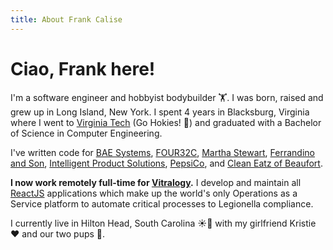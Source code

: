 ```yaml
---
title: About Frank Calise
---
```


# Ciao, Frank here!

I'm a software engineer and hobbyist bodybuilder 🏋. I was born, raised and grew up
in Long Island, New York. I spent 4 years in Blacksburg, Virginia where I went 
to [Virginia Tech](https://vt.edu) (Go Hokies! 🦃) and graduated with a Bachelor
of Science in Computer Engineering.

I've written code for
[BAE Systems](https://www.basesystems.com/),
[FOUR32C](https://four32c.com/), [Martha Stewart](https://www.marthastewart.com), 
[Ferrandino and Son](https://www.ferrandinoandson.com/), [Intelligent Product Solutions](https://intelligentproduct.solutions/), [PepsiCo](http://www.pepsico.com/), and [Clean Eatz of Beaufort](https://www.cleaneatz.com/location/loc/beaufort).

**I now work remotely full-time for [Vitralogy](https://www.vitralogy.com/).**
I develop and maintain all [ReactJS](https://reactjs.org/) applications which 
make up the world's only Operations as a Service platform to automate critical
processes to Legionella compliance.

I currently live in Hilton Head, South Carolina ☀️🌴 with my girlfriend Kristie
❤️ and our two pups 🐶.
